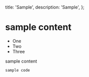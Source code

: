   title: 'Sample',
  description: 'Sample',
};

# sample content

- One
- Two
- Three

sample content

```
sample code
```
